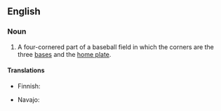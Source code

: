 ==English==

===Noun===
{{en-noun|head=[[baseball]] [[diamond]]}}

# A four-cornered part of a baseball field in which the corners are the three [[base]]s and the [[home plate]].

====Translations====
{{trans-top|inner part of baseball field}}
* Finnish: {{t|fi|etukenttä}}
{{trans-mid}}
* Navajo: {{t|nv|jooł yikalí bee nidajinénígi}}
{{trans-bottom}}